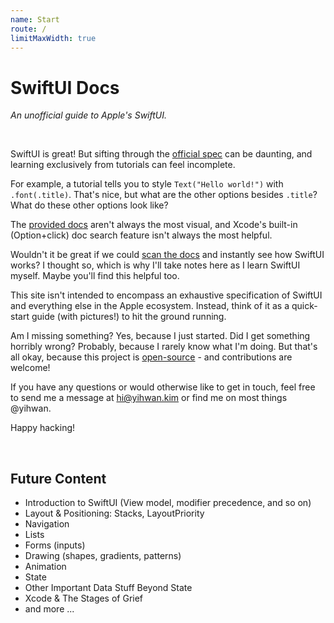 ```yaml
---
name: Start
route: /
limitMaxWidth: true
---
```


# SwiftUI Docs 
*An unofficial guide to Apple's SwiftUI.*

<br />

SwiftUI is great! But sifting through the [official spec](https://developer.apple.com/documentation/swiftui) can be daunting, 
and learning exclusively from tutorials can feel incomplete.  

For example, a tutorial tells you to style `Text("Hello world!")` with `.font(.title)`.
That's nice, but what are the other options besides `.title`? What do these other options look like? 

The [provided docs](https://developer.apple.com/documentation/swiftui/font/3055727-title) aren't
always the most visual, and Xcode's built-in (Option+click) doc search feature isn't always the most helpful. 

Wouldn't it be great if we could [scan the docs](/elements/text#font) and 
instantly see how SwiftUI works? I thought so, which is why I'll take notes here as I learn 
SwiftUI myself. Maybe you'll find this helpful too.

This site isn't intended to encompass an exhaustive specification of SwiftUI and everything
else in the Apple ecosystem. Instead, think of it as a quick-start guide (with pictures!) to 
hit the ground running.

Am I missing something? Yes, because I just started. Did I get something horribly 
wrong? Probably, because I rarely know what I'm doing. But that's all okay, 
because this project is [open-source](https://github.com/Yihwan/swiftui-docs) - 
and contributions are welcome!

If you have any questions or would otherwise like to get in touch, 
feel free to send me a message at [hi@yihwan.kim](mailto:hi@yihwan.kim) or find me on 
most things @yihwan. 

Happy hacking! 

<br />

## Future Content
- Introduction to SwiftUI (View model, modifier precedence, and so on)
- Layout & Positioning: Stacks, LayoutPriority
- Navigation 
- Lists
- Forms (inputs)
- Drawing (shapes, gradients, patterns)
- Animation
- State 
- Other Important Data Stuff Beyond State
- Xcode & The Stages of Grief 
- and more ...